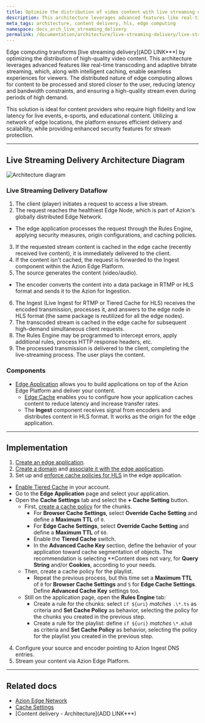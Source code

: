 ```yaml
---
title: Optimize the distribution of video content with live streaming delivery
description: This architecture leverages advanced features like real-time transcoding and adaptive bitrate streaming, which, along with intelligent caching, enable seamless experiences for viewers.
meta_tags: architecture, content delivery, hls, edge computing
namespace: docs_arch_live_streaming_delivery
permalink: /documentation/architecture/live-streaming-delivery/live-streaming-delivery-with-hls/
---
```


Edge computing transforms [live streaming delivery](ADD LINK***) by optimizing the distribution of high-quality video content. This architecture leverages advanced features like real-time transcoding and adaptive bitrate streaming, which, along with intelligent caching, enable seamless experiences for viewers. The distributed nature of edge computing allows for content to be processed and stored closer to the user, reducing latency and bandwidth constraints, and ensuring a high-quality stream even during periods of high demand.

This solution is ideal for content providers who require high fidelity and low latency for live events, e-sports, and educational content. Utilizing a network of edge locations, the platform ensures efficient delivery and scalability, while providing enhanced security features for stream protection.

---

## Live Streaming Delivery Architecture Diagram

![Architecture diagram](assets/docs/images/uploads/diagram-live-streaming-delivery.png)

### Live Streaming Delivery Dataflow

1. The client (player) initiates a request to access a live stream.
2. The request reaches the healthiest Edge Node, which is part of Azion's globally distributed Edge Network.
- The edge application processes the request through the Rules Engine, applying security measures, origin configurations, and caching policies.
3. If the requested stream content is cached in the edge cache (recently received live content), it is immediately delivered to the client.
4. If the content isn't cached, the request is forwarded to the Ingest component within the Azion Edge Platform.
5.  The source generates the content (video/audio).
- The encoder converts the content into a data package in RTMP or HLS format and sends it to the Azion for Ingestion.
6. The Ingest (Live Ingest for RTMP or Tiered Cache for HLS) receives the encoded transmission, processes it, and answers to the edge node in HLS format (the same package is reutilized for all the edge nodes).
7. The transcoded stream is cached in the edge cache for subsequent high-demand simultaneous client requests.
8. The Rules Engine may be programmed to intercept errors, apply additional rules, process HTTP response headers, etc.
9. The processed transmission is delivered to the client, completing the live-streaming process. The user plays the content.

### Components

- [Edge Application](/en/documentation/products/build/edge-application/) allows you to build applications on top of the Azion Edge Platform and deliver your content.
  - [Edge Cache](/en/documentation/products/build/edge-application/edge-cache/) enables you to configure how your application caches content to reduce latency and increase transfer rates.
  - The **Ingest** component receives signal from encoders and distributes content in HLS format. It works as the origin for the edge application.

---

## Implementation

1. [Create an edge application](/en/documentation/products/guides/build/build-an-application/).
2. [Create a domain](https://www.azion.com/en/documentation/products/guides/configure-a-domain/#create-a-domain-with-azion) and [associate it with the edge application](/en/documentation/products/guides/configure-a-domain/#link-a-custom-domain-to-your-application).
3. Set up and [enforce cache policies for HLS](/en/documentation/products/build/edge-application/rules-engine/#enforce-hls-cache) in the edge application.
- [Enable Tiered Cache](/en/documentation/products/guides/billing-and-subscriptions/) in your account.
- Go to the **Edge Application** page and select your application.
- Open the **Cache Settings** tab and select the **+ Cache Setting** button.
    - First, [create a cache policy](/en/documentation/products/build/edge-application/cache-settings/) for the chunks.
        - For **Browser Cache Settings**, select **Override Cache Setting** and define a **Maximum TTL** of `0`.
        - For **Edge Cache Settings**, select **Override Cache Setting** and define a **Maximum TTL** of `60`.
        - Enable the **Tiered Cache** switch.
        - In the **Advanced Cache Key** section, define the behavior of your application toward cache segmentation of objects. The recommendation is selecting **Content does not vary, for **Query String** and/or **Cookies**, according to your needs.
    - Then, create a cache policy for the playlist.
        - Repeat the previous process, but this time set a **Maximum TTL** of `0` for **Browser Cache Settings** and `5` for **Edge Cache Settings**. Define **Advanced Cache Key** settings too.
    - Still on the application page, open the **Rules Engine** tab:
        - Create a rule for the chunks: select `if ${uri}` *matches* `.\*.ts` as criteria and **Set Cache Policy** as behavior, selecting the policy for the chunks you created in the previous step.
        - Create a rule for the playlist: define `if ${uri}` *matches* `\*.m3u8` as criteria and **Set Cache Policy** as behavior, selecting the policy for the playlist you created in the previous step.
4.  Configure your source and encoder pointing to Azion Ingest DNS entries.
5.  Stream your content via Azion Edge Platform.

---

## Related docs

- [Azion Edge Network](https://www.azion.com/en/products/edge-network/)
- [Cache Settings](/en/documentation/products/build/edge-application/cache-settings/)
- [Content delivery - Architecture](ADD LINK***)
